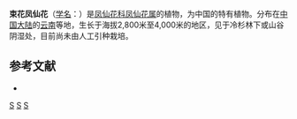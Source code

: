 {{Speciesbox 
| taxon = Impatiens desmantha
| authority = Hook. f.
}}

'''束花凤仙花'''（[[学名|学名]]：{{lang|la|''Impatiens desmantha''}}）是[[凤仙花科|凤仙花科]][[凤仙花属|凤仙花属]]的植物，为中国的特有植物。分布在[[中国大陆|中国大陆]]的[[云南|云南]]等地，生长于海拔2,800米至4,000米的地区，见于冷杉林下或山谷阴湿处，目前尚未由人工引种栽培。

== 参考文献 ==
<div class="references-small">
* {{cite web| url =http://www.bioinfo.cn/db05/KmzwSpecies.php?action=view&id=1788| title =束花凤仙花| work =《中国高等植物数据库全库》| publisher =中国科学院微生物研究所| author =昆明植物研究所| accessdate =2009-02-22| deadurl =yes| archiveurl =https://web.archive.org/web/20160305000819/http://www.bioinfo.cn/db05/KmzwSpecies.php?action=view&id=1788| archivedate =2016-03-05}}
</div>
{{Taxonbar|from=Q11099648}}

[[Category:凤仙花属|S]]
[[Category:中國特有植物|S]]
[[Category:云南植物|S]]